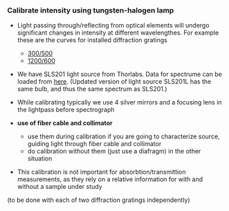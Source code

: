
### Calibrate intensity using tungsten-halogen lamp

* Light passing through/reflecting from optical elements will undergo significant changes in intensity at different wavelengthes. For example these are the curves for installed diffraction gratings 
    - [300/500](http://www.gratinglab.com/Products/Product_Tables/Efficiency/Efficiency.aspx?catalog=53-*-270R) 
    - [1200/600](http://www.gratinglab.com/Products/Product_Tables/Efficiency/Efficiency.aspx?catalog=53-*-340R)
* We have SLS201 light source from Thorlabs. Data for spectrume can be loaded from  [here](https://www.thorlabs.com/newgrouppage9.cfm?objectgroup_ID=7269). (Updated version of light source SLS201L has the same bulb, and thus the same spectrum as SLS201.)
* While calibrating typically we use 4 silver mirrors and a focusing lens in the lightpass before spectrograph

* __use of fiber cable and collimator__ 
    - use them during calibration if you are going to characterize source, guiding light through fiber cable and collimator
    - do calibration without them (just use a diafragm) in the other situation

* This calibration is not important for absorbtion/transmittion measurements, as they rely on a relative information for with and without a sample under study

(to be done with each of two diffraction gratings independently)
